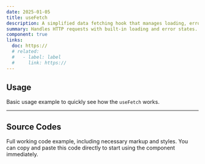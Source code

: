 ```yaml
---
date: 2025-01-05
title: useFetch
description: A simplified data fetching hook that manages loading, error, and response states.
summary: Handles HTTP requests with built-in loading and error states.
component: true
links:
  doc: https://
  # related:
  #   - label: label
  #     link: https://
---
```


## Usage

Basic usage example to quickly see how the `useFetch` works.

<UseFetchDemosUsage />

---

## Source Codes

Full working code example, including necessary markup and styles.
You can copy and paste this code directly to start using the component immediately.

<SourceCodes name="use-fetch" />
